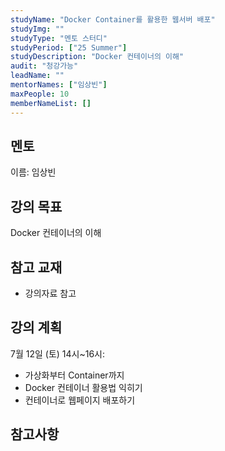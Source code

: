 ```yaml
---
studyName: "Docker Container를 활용한 웹서버 배포"
studyImg: ""
studyType: "멘토 스터디"
studyPeriod: ["25 Summer"]
studyDescription: "Docker 컨테이너의 이해"
audit: "청강가능"
leadName: ""
mentorNames: ["임상빈"]
maxPeople: 10
memberNameList: []
---
```



## 멘토
이름: 임상빈  

## 강의 목표
Docker 컨테이너의 이해

## 참고 교재
- 강의자료 참고

## 강의 계획
7월 12일 (토) 14시~16시: 
- 가상화부터 Container까지
- Docker 컨테이너 활용법 익히기
- 컨테이너로 웹페이지 배포하기


## 참고사항